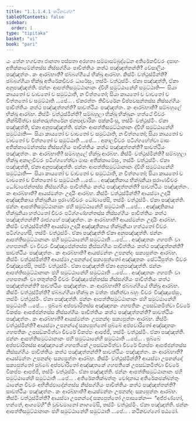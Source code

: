 ```yaml
---
title: "1.1.1.4.1 කථිනවග්ග"
tableOfContents: false
sidebar:
  order: 1
type: "tipitaka"
basket: "vi"
book: "pari"
---
```



<DynamicBreadcrumb />

<Division number="24" book="pari">

<Paragraph number="82" book="pari">
යං තේන භගවතා ජානතා පස්සතා අරහතා සම්මාසම්බුද්ධේන අතිරේකචීවරං දසාහං අතික්කාමේන්තස්ස නිස්සග්ගියං පාචිත්තියං කත්ථ පඤ්ඤත්තන්ති? වේසාලියං පඤ්ඤත්තං. කං ආරබ්භාති? ඡබ්බග්ගියේ භික්ඛූ ආරබ්භ. කිස්මිං වත්ථුස්මින්ති? ඡබ්බග්ගියා භික්ඛූ අතිරේකචීවරං ධාරේසුං, තස්මිං වත්ථුස්මිං. ඒකා පඤ්ඤත්ති, ඒකා අනුපඤ්ඤත්ති. ඡන්නං ආපත්තිසමුට්ඨානානං ද්වීහි සමුට්ඨානේහි සමුට්ඨාති—  සියා කායතෝ ච වාචතෝ ච සමුට්ඨාති, න චිත්තතෝ; සියා කායතෝ ච වාචතෝ ච චිත්තතෝ ච සමුට්ඨාති …පේ… .
</Paragraph>

</Division>
<Division number="25" book="pari">

<Paragraph number="83" book="pari">
ඒකරත්තං තිචීවරේන විප්පවසන්තස්ස නිස්සග්ගියං පාචිත්තියං කත්ථ පඤ්ඤත්තන්ති? සාවත්ථියං පඤ්ඤත්තං. කං ආරබ්භාති? සම්බහුලේ භික්ඛූ ආරබ්භ. කිස්මිං වත්ථුස්මින්ති? සම්බහුලා භික්ඛූ භික්ඛූනං හත්ථේ චීවරං නික්ඛිපිත්වා සන්තරුත්තරේන ජනපදචාරිකං පක්කමිංසු, තස්මිං වත්ථුස්මිං. ඒකා පඤ්ඤත්ති, ඒකා අනුපඤ්ඤත්ති. ඡන්නං ආපත්තිසමුට්ඨානානං ද්වීහි සමුට්ඨානේහි සමුට්ඨාති—  සියා කායතෝ ච වාචතෝ ච සමුට්ඨාති, න චිත්තතෝ; සියා කායතෝ ච වාචතෝ ච චිත්තතෝ ච සමුට්ඨාති …පේ… .
</Paragraph>

</Division>
<Division number="26" book="pari">

<Paragraph number="84" book="pari">
අකාලචීවරං පටිග්ගහේත්වා මාසං අතික්කාමේන්තස්ස නිස්සග්ගියං පාචිත්තියං කත්ථ පඤ්ඤත්තන්ති? සාවත්ථියං පඤ්ඤත්තං. කං ආරබ්භාති? සම්බහුලේ භික්ඛූ ආරබ්භ. කිස්මිං වත්ථුස්මින්ති? සම්බහුලා භික්ඛූ අකාලචීවරං පටිග්ගහේත්වා මාසං අතික්කාමේසුං, තස්මිං වත්ථුස්මිං. ඒකා පඤ්ඤත්ති, ඒකා අනුපඤ්ඤත්ති. ඡන්නං ආපත්තිසමුට්ඨානානං ද්වීහි සමුට්ඨානේහි සමුට්ඨාති—  සියා කායතෝ ච වාචතෝ ච සමුට්ඨාති, න චිත්තතෝ; සියා කායතෝ ච වාචතෝ ච චිත්තතෝ ච සමුට්ඨාති …පේ… .
</Paragraph>

</Division>
<Division number="27" book="pari">

<Paragraph number="85" book="pari">
අඤ්ඤාතිකාය භික්ඛුනියා පුරාණචීවරං ධෝවාපේන්තස්ස නිස්සග්ගියං පාචිත්තියං කත්ථ පඤ්ඤත්තන්ති? සාවත්ථියං පඤ්ඤත්තං. කං ආරබ්භාති? ආයස්මන්තං උදායිං ආරබ්භ. කිස්මිං වත්ථුස්මින්ති? ආයස්මා උදායී අඤ්ඤාතිකාය භික්ඛුනියා පුරාණචීවරං ධෝවාපේසි, තස්මිං වත්ථුස්මිං. ඒකා පඤ්ඤත්ති. ඡන්නං ආපත්තිසමුට්ඨානානං ඡහි සමුට්ඨානේහි සමුට්ඨාති …පේ… .
</Paragraph>

</Division>
<Division number="28" book="pari">

<Paragraph number="86" book="pari">
අඤ්ඤාතිකාය භික්ඛුනියා හත්ථතෝ චීවරං පටිග්ගණ්හන්තස්ස නිස්සග්ගියං පාචිත්තියං කත්ථ පඤ්ඤත්තන්ති? රාජගහේ පඤ්ඤත්තං. කං ආරබ්භාති? ආයස්මන්තං උදායිං ආරබ්භ. කිස්මිං වත්ථුස්මින්ති? ආයස්මා උදායී අඤ්ඤාතිකාය භික්ඛුනියා හත්ථතෝ චීවරං පටිග්ගහේසි, තස්මිං වත්ථුස්මිං. ඒකා පඤ්ඤත්ති ඒකා අනුපඤ්ඤත්ති. ඡන්නං ආපත්තිසමුට්ඨානානං ඡහි සමුට්ඨානේහි සමුට්ඨාති …පේ… .
</Paragraph>

</Division>
<Division number="29" book="pari">

<Paragraph number="87" book="pari">
අඤ්ඤාතකං ගහපතිං වා ගහපතානිං වා චීවරං විඤ්ඤාපේන්තස්ස නිස්සග්ගියං පාචිත්තියං කත්ථ පඤ්ඤත්තන්ති? සාවත්ථියං පඤ්ඤත්තං. කං ආරබ්භාති? ආයස්මන්තං උපනන්දං සක්‍යපුත්තං ආරබ්භ. කිස්මිං වත්ථුස්මින්ති? ආයස්මා උපනන්දෝ සක්‍යපුත්තෝ අඤ්ඤාතකං සේට්ඨිපුත්තං චීවරං විඤ්ඤාපේසි, තස්මිං වත්ථුස්මිං. ඒකා පඤ්ඤත්ති ඒකා අනුපඤ්ඤත්ති. ඡන්නං ආපත්තිසමුට්ඨානානං ඡහි සමුට්ඨානේහි සමුට්ඨාති …පේ… .
</Paragraph>

</Division>
<Division number="30" book="pari">

<Paragraph number="88" book="pari">
අඤ්ඤාතකං ගහපතිං වා ගහපතානිං වා තතුත්තරි චීවරං විඤ්ඤාපේන්තස්ස නිස්සග්ගියං පාචිත්තියං කත්ථ පඤ්ඤත්තන්ති? සාවත්ථියං පඤ්ඤත්තං. කං ආරබ්භාති? ඡබ්බග්ගියේ භික්ඛූ ආරබ්භ. කිස්මිං වත්ථුස්මින්ති? ඡබ්බග්ගියා භික්ඛූ න මත්තං ජානිත්වා බහුං චීවරං විඤ්ඤාපේසුං, තස්මිං වත්ථුස්මිං. ඒකා පඤ්ඤත්ති. ඡන්නං ආපත්තිසමුට්ඨානානං ඡහි සමුට්ඨානේහි සමුට්ඨාති …පේ… .
</Paragraph>

</Division>
<Division number="31" book="pari">

<Paragraph number="89" book="pari">
පුබ්බේ අප්පවාරිතස්ස අඤ්ඤාතකං ගහපතිකං උපසඞ්කමිත්වා චීවරේ විකප්පං ආපජ්ජන්තස්ස නිස්සග්ගියං පාචිත්තියං කත්ථ පඤ්ඤත්තන්ති? සාවත්ථියං පඤ්ඤත්තං. කං ආරබ්භාති? ආයස්මන්තං උපනන්දං සක්‍යපුත්තං ආරබ්භ. කිස්මිං වත්ථුස්මින්ති? ආයස්මා උපනන්දෝ සක්‍යපුත්තෝ පුබ්බේ අප්පවාරිතෝ අඤ්ඤාතකං ගහපතිකං උපසඞ්කමිත්වා චීවරේ විකප්පං ආපජ්ජි, තස්මිං වත්ථුස්මිං. ඒකා පඤ්ඤත්ති. ඡන්නං ආපත්තිසමුට්ඨානානං ඡහි සමුට්ඨානේහි සමුට්ඨාති …පේ… .
</Paragraph>

</Division>
<Division number="32" book="pari">

<Paragraph number="90" book="pari">
පුබ්බේ අප්පවාරිතස්ස අඤ්ඤාතකේ ගහපතිකේ උපසඞ්කමිත්වා චීවරේ විකප්පං ආපජ්ජන්තස්ස නිස්සග්ගියං පාචිත්තියං කත්ථ පඤ්ඤත්තන්ති? සාවත්ථියං පඤ්ඤත්තං. කං ආරබ්භාති? ආයස්මන්තං උපනන්දං සක්‍යපුත්තං ආරබ්භ. කිස්මිං වත්ථුස්මින්ති? ආයස්මා උපනන්දෝ සක්‍යපුත්තෝ පුබ්බේ අප්පවාරිතෝ අඤ්ඤාතකේ ගහපතිකේ උපසඞ්කමිත්වා චීවරේ විකප්පං ආපජ්ජි, තස්මිං වත්ථුස්මිං. ඒකා පඤ්ඤත්ති. ඡන්නං ආපත්තිසමුට්ඨානානං ඡහි සමුට්ඨානේහි සමුට්ඨාති …පේ… .
</Paragraph>

</Division>
<Division number="33" book="pari">

<Paragraph number="91" book="pari">
අතිරේකතික්ඛත්තුං චෝදනාය අතිරේකඡක්ඛත්තුං ඨානේන චීවරං අභිනිප්ඵාදේන්තස්ස නිස්සග්ගියං පාචිත්තියං කත්ථ පඤ්ඤත්තන්ති? සාවත්ථියං පඤ්ඤත්තං. කං ආරබ්භාති? ආයස්මන්තං උපනන්දං සක්‍යපුත්තං ආරබ්භ. කිස්මිං වත්ථුස්මින්ති? ආයස්මා උපනන්දෝ සක්‍යපුත්තෝ උපාසකේන—  “අජ්ජණ්හෝ, භන්තේ, ආගමේහී”ති වුච්චමානෝ නාගමේසි, තස්මිං වත්ථුස්මිං. ඒකා පඤ්ඤත්ති. ඡන්නං ආපත්තිසමුට්ඨානානං ඡහි සමුට්ඨානේහි සමුට්ඨාති …පේ… .

</Paragraph>
</Division>

<Paragraph number="92" type="center" book="pari">
කථිනවග්ගෝ පඨමෝ.
</Paragraph>